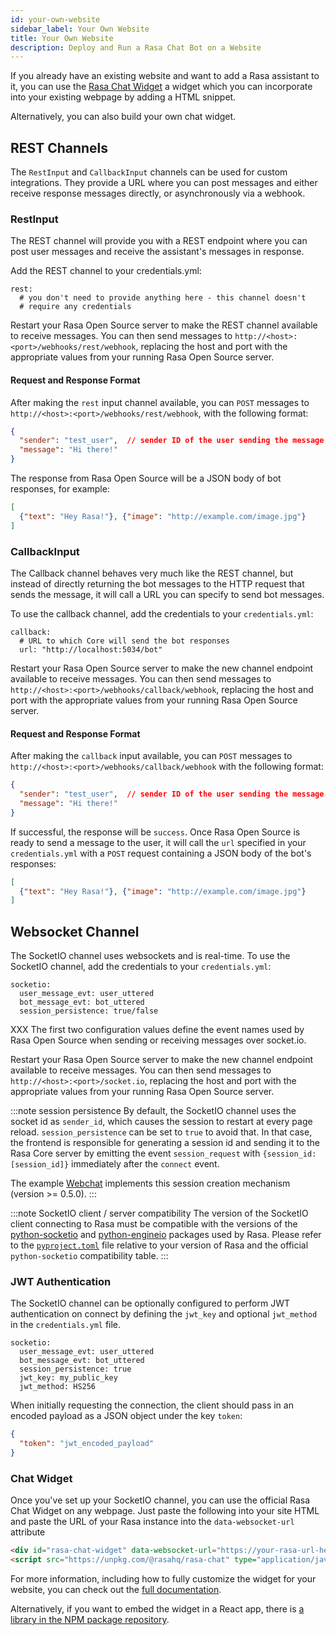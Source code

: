 ```yaml
---
id: your-own-website
sidebar_label: Your Own Website
title: Your Own Website
description: Deploy and Run a Rasa Chat Bot on a Website
---
```


If you already have an existing website and want to add a Rasa assistant to it,
you can use the [Rasa Chat Widget](#chat-widget) a widget which you can incorporate into your existing webpage by adding a HTML snippet.

Alternatively, you can also build your own chat widget.

## REST Channels

The `RestInput` and `CallbackInput` channels can be used for custom integrations.
They provide a URL where you can post messages and either receive response messages
directly, or asynchronously via a webhook.

### RestInput

The REST channel will provide you with a REST endpoint where you can post
user messages and receive the assistant's messages in response.

Add the REST channel to your credentials.yml:

```yaml-rasa
rest:
  # you don't need to provide anything here - this channel doesn't
  # require any credentials
```

Restart your Rasa Open Source server
to make the REST channel available to receive messages. You can then send messages to 
`http://<host>:<port>/webhooks/rest/webhook`, replacing
the host and port with the appropriate values from your running Rasa Open Source server.

#### Request and Response Format

After making the `rest` input channel available, you can `POST` messages to
`http://<host>:<port>/webhooks/rest/webhook`, with the following format:

```json
{
  "sender": "test_user",  // sender ID of the user sending the message
  "message": "Hi there!"
}
```

The response from Rasa Open Source will be a JSON body of bot responses, for example:

```json
[
  {"text": "Hey Rasa!"}, {"image": "http://example.com/image.jpg"}
]
```

### CallbackInput

The Callback channel behaves very much like the REST channel,
but instead of directly returning the bot messages to the HTTP
request that sends the message, it will call a URL you can specify
to send bot messages.

To use the callback channel, add the credentials to your `credentials.yml`:

```yaml-rasa
callback:
  # URL to which Core will send the bot responses
  url: "http://localhost:5034/bot"
```

Restart your Rasa Open Source server
to make the new channel endpoint available to receive messages. 
You can then send messages to `http://<host>:<port>/webhooks/callback/webhook`, replacing
the host and port with the appropriate values from your running Rasa Open Source server.

#### Request and Response Format

After making the `callback` input available, you can `POST` messages to
`http://<host>:<port>/webhooks/callback/webhook` with the following format:

```json
{
  "sender": "test_user",  // sender ID of the user sending the message
  "message": "Hi there!"
}
```

If successful, the response will be `success`. Once Rasa Open Source is ready to send a
message to the user, it will call the `url` specified in your `credentials.yml` with a `POST`
request containing a JSON body of the bot's responses:

```json
[
  {"text": "Hey Rasa!"}, {"image": "http://example.com/image.jpg"}
]
```


## Websocket Channel

The SocketIO channel uses websockets and is real-time. To use the SocketIO channel, 
add the credentials to your `credentials.yml`:

```yaml-rasa
socketio:
  user_message_evt: user_uttered
  bot_message_evt: bot_uttered
  session_persistence: true/false
```
XXX
The first two configuration values define the event names used by Rasa Open Source
when sending or receiving messages over socket.io.

Restart your Rasa Open Source server
to make the new channel endpoint available to receive messages. 
You can then send messages to `http://<host>:<port>/socket.io`, replacing
the host and port with the appropriate values from your running Rasa Open Source server. 

:::note session persistence
By default, the SocketIO channel uses the socket id as `sender_id`, which causes
the session to restart at every page reload. `session_persistence` can be
set to `true` to avoid that. In that case, the frontend is responsible
for generating a session id and sending it to the Rasa Core server by
emitting the event `session_request` with `{session_id: [session_id]}`
immediately after the `connect` event.

The example [Webchat](https://github.com/botfront/rasa-webchat)
implements this session creation mechanism (version >= 0.5.0).
:::


:::note SocketIO client / server compatibility
The version of the SocketIO client connecting to Rasa must be compatible with the versions of
the [python-socketio](https://github.com/miguelgrinberg/python-socketio) and
[python-engineio](https://github.com/miguelgrinberg/python-engineio) packages used by
Rasa. Please refer to the
[`pyproject.toml`](https://github.com/RasaHQ/rasa/blob/main/pyproject.toml)
file relative to your version of Rasa and the official `python-socketio` compatibility table.
:::

### JWT Authentication

The SocketIO channel can be optionally configured to perform JWT authentication on connect
by defining the `jwt_key` and optional `jwt_method` in the `credentials.yml` file. 

```yaml-rasa
socketio:
  user_message_evt: user_uttered
  bot_message_evt: bot_uttered
  session_persistence: true
  jwt_key: my_public_key
  jwt_method: HS256
```

When initially requesting the connection, the client should pass in an encoded payload
as a JSON object under the key `token`:

```json
{
  "token": "jwt_encoded_payload"
}
```

### Chat Widget

Once you've set up your SocketIO channel, you can use the official Rasa Chat Widget on any webpage.
Just paste the following into your site HTML and paste the URL of your Rasa instance into
the `data-websocket-url` attribute

```html
<div id="rasa-chat-widget" data-websocket-url="https://your-rasa-url-here/"></div>
<script src="https://unpkg.com/@rasahq/rasa-chat" type="application/javascript"></script>
```

For more information, including how to fully customize the widget for your website, you can check out the [full documentation](https://chat-widget-docs.rasa.com/).

Alternatively, if you want to embed the widget in a React app, there is
[a library in the NPM package repository](https://www.npmjs.com/package/@rasahq/rasa-chat).
